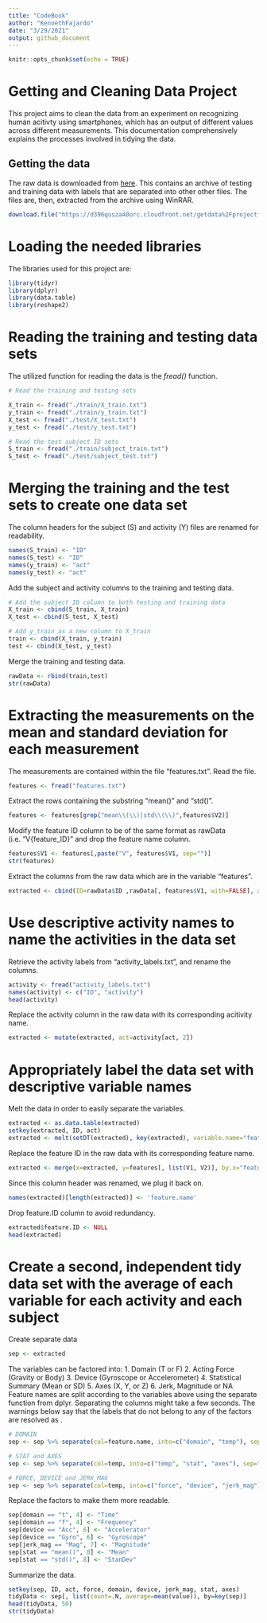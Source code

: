 ```yaml
---
title: "CodeBook"
author: "KennethFajardo"
date: "3/29/2021"
output: github_document
---
```


```r
knitr::opts_chunk$set(echo = TRUE)
```

# Getting and Cleaning Data Project
This project aims to clean the data from an experiment on recognizing human acitivty using smartphones, which has an output of different values across different measurements. This documentation comprehensively explains the processes involved in tidying the data.

## Getting the data
The raw data is downloaded from [here](https://d396qusza40orc.cloudfront.net/getdata%2Fprojectfiles%2FUCI%20HAR%20Dataset.zip). This contains an archive of testing and training data with labels that are separated into other other files. The files are, then, extracted from the archive using WinRAR.
```r
download.file("https://d396qusza40orc.cloudfront.net/getdata%2Fprojectfiles%2FUCI%20HAR%20Dataset.zip", "raw-data.zip")
```
# Loading the needed libraries
The libraries used for this project are:
```r
library(tidyr)
library(dplyr)
library(data.table)
library(reshape2)
```
# Reading the training and testing data sets
The utilized function for reading the data is the *fread()* function.
```r
# Read the training and testing sets

X_train <- fread("./train/X_train.txt") 
y_train <- fread("./train/y_train.txt") 
X_test <- fread("./test/X_test.txt")
y_test <- fread("./test/y_test.txt")

# Read the test subject ID sets
S_train <- fread("./train/subject_train.txt")
S_test <- fread("./test/subject_test.txt")
```
# Merging the training and the test sets to create one data set
The column headers for the subject (S) and activity (Y) files are renamed for readability.
```r
names(S_train) <- "ID"
names(S_test) <- "ID"
names(y_train) <- "act"
names(y_test) <- "act"
```
Add the subject and activity columns to the training and testing data.
```r
# Add the subject ID column to both testing and training data
X_train <- cbind(S_train, X_train)
X_test <- cbind(S_test, X_test)

# Add y_train as a new column to X_train
train <- cbind(X_train, y_train)
test <- cbind(X_test, y_test)

```
Merge the training and testing data.
```r
rawData <- rbind(train,test)
str(rawData)
```

# Extracting the measurements on the mean and standard deviation for each measurement
The measurements are contained within the file "features.txt". Read the file.
```r
features <- fread("features.txt")
```
Extract the rows containing the substring "mean()" and "std()".
```r
features <- features[grep("mean\\(\\)|std\\(\\)",features$V2)]
```

Modify the feature ID column to be of the same format as rawData (i.e. "V{feature_ID}" and drop the feature name column.
```r
features$V1 <- features[,paste("V", features$V1, sep="")]
str(features)
```

Extract the columns from the raw data which are in the variable "features".
```r
extracted <- cbind(ID=rawData$ID ,rawData[, features$V1, with=FALSE], act=rawData$act)
```

# Use descriptive activity names to name the activities in the data set
Retrieve the activity labels from "activity_labels.txt", and rename the columns. 
```r
activity <- fread("activity_labels.txt") 
names(activity) <- c("ID", "activity")
head(activity)
```
Replace the activity column in the raw data with its corresponding acitivity name.
```r
extracted <- mutate(extracted, act=activity[act, 2])
```

# Appropriately label the data set with descriptive variable names
Melt the data in order to easily separate the variables.
```r
extracted <- as.data.table(extracted)
setkey(extracted, ID, act)
extracted <- melt(setDT(extracted), key(extracted), variable.name="feature.ID")
```
Replace the feature ID in the raw data with its corresponding feature name.
```r
extracted <- merge(x=extracted, y=features[, list(V1, V2)], by.x="feature.ID", by.y = "V1", all.x = TRUE)
```
Since this column header was renamed, we plug it back on.
```r
names(extracted)[length(extracted)] <- 'feature.name' 
```
Drop feature.ID column to avoid redundancy.
```r
extracted$feature.ID <- NULL
head(extracted)
```

# Create a second, independent tidy data set with the average of each variable for each activity and each subject
Create separate data
```r
sep <- extracted
```
The variables can be factored into: 
1. Domain (T or F) 
2. Acting Force (Gravity or Body)
3. Device (Gyroscope or Accelerometer) 
4. Statistical Summary (Mean or SD)
5. Axes (X, Y, or Z)
6. Jerk, Magnitude or NA 
Feature names are split according to the variables above using the separate function from dplyr. Separating the columns might take a few seconds. The warnings below say that the labels that do not belong to any of the factors are resolved as <NA>.
```r
# DOMAIN
sep <- sep %>% separate(col=feature.name, into=c("domain", "temp"), sep="(?<=^.)(?=[A-Z])")

# STAT and AXES
sep <- sep %>% separate(col=temp, into=c("temp", "stat", "axes"), sep="-")

# FORCE, DEVICE and JERK_MAG
sep <- sep %>% separate(col=temp, into=c("force", "device", "jerk_mag"), sep="(?<=.)(?=[A-Z])")
```
Replace the factors to make them more readable.
```r
sep[domain == "t", 4] <- "Time"
sep[domain == "f", 4] <- "Frequency"
sep[device == "Acc", 6] <- "Accelerator"
sep[device == "Gyro", 6] <- "Gyroscope"
sep[jerk_mag == "Mag", 7] <- "Magnitude"
sep[stat == "mean()", 8] <- "Mean"
sep[stat == "std()", 8] <- "StanDev"
```
Summarize the data.
```r
setkey(sep, ID, act, force, domain, device, jerk_mag, stat, axes)
tidyData <- sep[, list(count=.N, average=mean(value)), by=key(sep)]
head(tidyData, 50)
str(tidyData)
```


